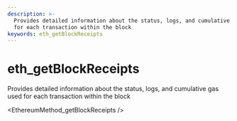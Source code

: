 ```yaml
---
description: >-
  Provides detailed information about the status, logs, and cumulative gas used
  for each transaction within the block
keywords: eth_getBlockReceipts
---
```

# eth_getBlockReceipts

Provides detailed information about the status, logs, and cumulative gas used for each transaction within the block


<EthereumMethod_getBlockReceipts />
